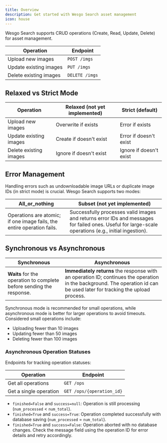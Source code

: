 ```yaml
---
title: Overview
description: Get started with Wesgo Search asset management
icon: house
---
```



Wesgo Search supports CRUD operations (Create, Read, Update, Delete) for asset management.

| Operation              | Endpoint       |
|------------------------|----------------|
| Upload new images      | `POST /imgs`   |
| Update existing images | `PUT /imgs`    |
| Delete existing images | `DELETE /imgs` |


## Relaxed vs Strict Mode

| Operation              | Relaxed (not yet implemented) | Strict (default)          |
|------------------------|-------------------------------|---------------------------|
| Upload new images      | Overwrite if exists           | Error if exists           |
| Update existing images | Create if doesn't exist       | Error if doesn't exist    |
| Delete existing images | Ignore if doesn't exist       | Ignore if doesn't exist   |


## Error Management

Handling errors such as undownloadable image URLs or duplicate image IDs (in strict mode) is crucial. Wesgo Search supports two modes:

| All_or_nothing | Subset (not yet implemented) |
|----------------|--------|
| Operations are atomic; if one image fails, the entire operation fails. | Successfully processes valid images and returns error IDs and messages for failed ones. Useful for large-scale operations (e.g., initial ingestion). |


## Synchronous vs Asynchronous

| Synchronous | Asynchronous |
|-------------|--------------|
| **Waits** for the operation to complete before sending the response. | **Immediately returns** the response with an operation ID; continues the operation in the background. The operation id can be used later for tracking the upload process. |

Synchronous mode is recommended for small operations, while asynchronous mode is better for larger operations to avoid timeouts. Considered small operations include:
- Uploading fewer than 10 images
- Updating fewer than 50 images
- Deleting fewer than 100 images


### Asynchronous Operation Statuses

Endpoints for tracking operation statuses:

| Operation              | Endpoint                  |
|------------------------|---------------------------|
| Get all operations     | `GET /ops`                |
| Get a single operation | `GET /ops/{operation_id}` |

- `finished=False` and `success=null`: Operation is still processing (`num_processed` < `num_total`).
- `finished=True` and `success=True`: Operation completed successfully with database saving (`num_processed` = `num_total`).
- `finished=True` and `success=False`: Operation aborted with no database changes. Check the message field using the operation ID for error details and retry accordingly.